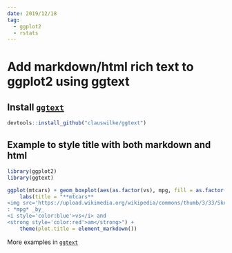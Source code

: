```yaml
---
date: 2019/12/18
tag:
  - ggplot2
  - rstats
---
```


# Add markdown/html rich text to ggplot2 using ggtext

## Install [`ggtext`](https://github.com/clauswilke/ggtext)

```r
devtools::install_github("clauswilke/ggtext")
```

## Example to style title with both markdown and html
```r
library(ggplot2)
library(ggtext)

ggplot(mtcars) + geom_boxplot(aes(as.factor(vs), mpg, fill = as.factor(am))) +
    labs(title = "**mtcars**
<img src='https://upload.wikimedia.org/wikipedia/commons/thumb/3/33/Sketchup_car.png/320px-Sketchup_car.png' width='50'></img>
: *mpg* _by_
<i style='color:blue'>vs</i> and
<strong style='color:red'>am</strong>") +
    theme(plot.title = element_markdown())
```

More examples in [`ggtext`](https://github.com/clauswilke/ggtext)
